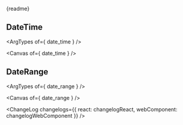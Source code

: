 





<Meta title="data/Date"/>

<PackageInfo pkg={pkg} />

<Markdown>{readme}</Markdown>

## DateTime
<ArgTypes of={ date_time } />

<Canvas of={ date_time } />

## DateRange
<ArgTypes of={ date_range } />

<Canvas of={ date_range } />

<ChangeLog
  changelogs={{
    react: changelogReact,
    webComponent: changelogWebComponent
  }}
/>
